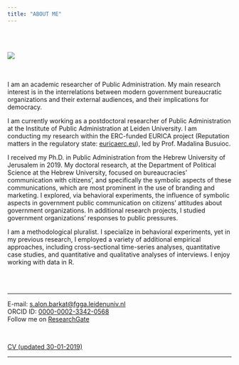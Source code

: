 ---
title: "ABOUT ME"
---
<br><br>
<div style="width:200px; height=200px">
![](images/saaralonbarkat.jpg)
</div>
 
<br><br>
I am an academic researcher of Public Administration. My main research interest is in the interrelations between modern government bureaucratic organizations and their external audiences, and their implications for democracy.

I am currently working as a postdoctoral researcher of Public Administration at the Institute of Public Administration at Leiden University. I am conducting my research within the ERC-funded EURICA project (Reputation matters in the regulatory state: [euricaerc.eu](http://euricaerc.eu/)), led by Prof. Madalina Busuioc. 

I received my Ph.D. in Public Administration from the Hebrew University of Jerusalem in 2019. My doctoral research,  at the Department of Political Science at the Hebrew University, focused on bureaucracies’ communication with citizens’, and specifically the symbolic aspects of these communications, which are most prominent in the use of branding and marketing. I explored, via behavioral experiments, the influence of symbolic aspects in government public communication on citizens’ attitudes about government organizations. In additional research projects, I studied government organizations’ responses to public pressures.

I am a methodological pluralist. I specialize in behavioral experiments, yet in my previous research, I employed a variety of additional empirical approaches, including cross-sectional time-series analyses, quantitative case studies, and quantitative and qualitative analyses of interviews. I enjoy working with data in R.


<br><br>

---

E-mail: [s.alon.barkat@fgga.leidenuniv.nl](mailto:s.alon.barkat@fgga.leidenuniv.nl)
<br>
ORCID ID: [0000-0002-3342-0568](http://orcid.org/0000-0002-3342-0568)
<br>
Follow me on [ResearchGate](https://www.researchgate.net/profile/Saar_Alon-Barkat)  

<br>

[CV (updated 30-01-2019)](https://github.com/saaralonbarkat/site/raw/master/files/Saar%20Alon-Barkat%20CV%2030.1.19.pdf) 


---
